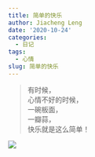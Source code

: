 ```yaml
---
title: 简单的快乐
author: Jiacheng Leng
date: '2020-10-24'
categories:
  - 日记
tags:
  - 心情
slug: 简单的快乐
---
```


> 有时候，  
心情不好的时候，  
一碗板面，  
一瓣蒜，  
快乐就是这么简单！

![](/post/2020-10-24-简单的快乐/banmian.jpg)
